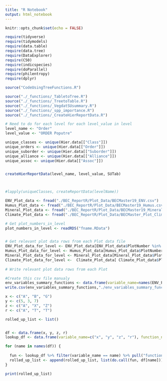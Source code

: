 ```yaml
---
title: "R Notebook"
output: html_notebook
---
```


```r
knitr::opts_chunk$set(echo = FALSE)

require(tidyverse)
require(tidymodels)
require(data.table)
require(data.tree)
require(DataExplorer)
require(C50)
require(indicspecies)
require(doParallel)
require(philentropy)
require(dplyr)
```

```r
source("CodeUsingTreeFunctions.R")
```


```r
source("./_functions/_TabletoTree.R")
source("./_functions/_TreetoTable.R")
source("./_functions/_VegdatSUsummary.R") 
source("./_functions/_spp_importance.R")
source("./_functions/_CreateHierReportData.R")
```

```r

# Need to do for each level for each level_value in level
level_name <- "Order"
level_value <- "ORDER Poputre"

unique_classes <- unique(Hier.data[["Class"]])
unique_orders <- unique(Hier.data[["Order"]])
unique_suborder <- unique(Hier.data[["Suborder"]])
unique_alliance <- unique(Hier.data[["Alliance"]])
unique_assoc <- unique(Hier.data[["Assoc"]])


createHierReportData(level_name, level_value, SUTab)



#lapply(uniqueClasses, createReportData(levelName))

```



```r
ENV_Plot_data <- fread("./BEC_ReportR/Plot_Data/BECMaster19_ENV.csv")
Humus_Plot_data <- fread("./BEC_ReportR/Plot_Data/BECMaster19_Humus.csv")
Mineral_Plot_data <- fread("./BEC_ReportR/Plot_Data/BECMaster19_Mineral.csv")
Climate_Plot_data <- fread("./BEC_ReportR/Plot_Data/BECMaster_Plot_Climatedata.csv")
```


```r
# Get plot_numbers_in_level
plot_numbers_in_level <- readRDS("fname.RData")


# Get relevant plot data rows from each Plot data file
ENV_Plot_data_for_level <- ENV_Plot_data[ENV_Plot_data$PlotNumber %in% plot_numbers_in_level]
Humus_Plot_data_for_level <- Humus_Plot_data[Humus_Plot_data$PlotNumber %in% plot_numbers_in_level]
Mineral_Plot_data_for_level <- Mineral_Plot_data[Mineral_Plot_data$PlotNumber %in% plot_numbers_in_level]
Climate_Plot_data_for_level <-  Climate_Plot_data[ Climate_Plot_data$PlotNumber %in% plot_numbers_in_level]
  
# Write relevant plot data rows from each Plot
```



```r
#Create this csv file manualy
env_variables_summary_functions <- data.frame(variable_name=names(ENV_Plot_data))
write.csv(env_variables_summary_functions,"./env_variables_summary_functions.csv", row.names = FALSE)

```


```r
x <- c("A", "B", "G")
y <- c(5, 3, 7)
z <- c("A", "X", "Z")
r <- c("A", "T", "T")

rolled_up_list <- list()


df <- data.frame(x, y, z, r)
lookup_df <- data.frame(variable_name=c("x", "y", "z", "r"), function_name=c("table", "min", "table", "table"))

for (name in names(df)) {
  
  fun <- lookup_df %>% filter(variable_name == name) %>% pull("function_name")
  rolled_up_list <- append(rolled_up_list, list(do.call(fun, df[name])))
}

print(rolled_up_list)


```




